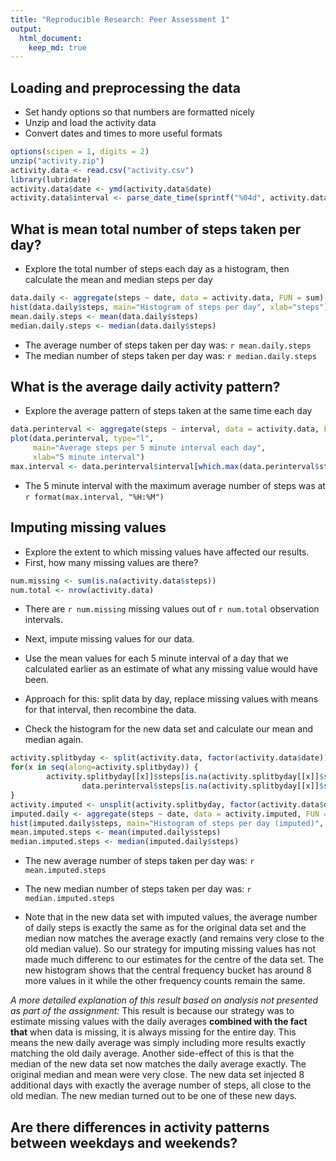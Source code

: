 ```yaml
---
title: "Reproducible Research: Peer Assessment 1"
output: 
  html_document:
    keep_md: true
---
```



## Loading and preprocessing the data
* Set handy options so that numbers are formatted nicely
* Unzip and load the activity data
* Convert dates and times to more useful formats
``` r
options(scipen = 1, digits = 2)
unzip("activity.zip")
activity.data <- read.csv("activity.csv")
library(lubridate)
activity.data$date <- ymd(activity.data$date)
activity.data$interval <- parse_date_time(sprintf("%04d", activity.data$interval), "H!M!")
```


## What is mean total number of steps taken per day?
* Explore the total number of steps each day as a histogram, then calculate the mean and median steps per day
``` r
data.daily <- aggregate(steps ~ date, data = activity.data, FUN = sum)
hist(data.daily$steps, main="Histogram of steps per day", xlab="steps")
mean.daily.steps <- mean(data.daily$steps)
median.daily.steps <- median(data.daily$steps)
```
* The average number of steps taken per day was: `r mean.daily.steps`
* The median number of steps taken per day was: `r median.daily.steps`

## What is the average daily activity pattern?
* Explore the average pattern of steps taken at the same time each day
``` r
data.perinterval <- aggregate(steps ~ interval, data = activity.data, FUN = mean)
plot(data.perinterval, type="l",
     main="Average steps per 5 minute interval each day", 
     xlab="5 minute interval")
max.interval <- data.perinterval$interval[which.max(data.perinterval$steps)]
```

* The 5 minute interval with the maximum average number of steps was at `r format(max.interval, "%H:%M")`


## Imputing missing values
* Explore the extent to which missing values have affected our results.
* First, how many missing values are there?
``` r
num.missing <- sum(is.na(activity.data$steps))
num.total <- nrow(activity.data)
```
* There are `r num.missing` missing values out of `r num.total` observation intervals.

* Next, impute missing values for our data. 
* Use the mean values for each 5 minute interval of a day that we calculated earlier as an estimate of what any missing value would have been.
* Approach for this: split data by day, replace missing values with means for that interval, then recombine the data.
* Check the histogram for the new data set and calculate our mean and median again.

``` r
activity.splitbyday <- split(activity.data, factor(activity.data$date))
for(x in seq(along=activity.splitbyday)) {
        activity.splitbyday[[x]]$steps[is.na(activity.splitbyday[[x]]$steps)] <- 
                data.perinterval$steps[is.na(activity.splitbyday[[x]]$steps)]
}
activity.imputed <- unsplit(activity.splitbyday, factor(activity.data$date))
imputed.daily <- aggregate(steps ~ date, data = activity.imputed, FUN = sum)
hist(imputed.daily$steps, main="Histogram of steps per day (imputed)", xlab="steps")
mean.imputed.steps <- mean(imputed.daily$steps)
median.imputed.steps <- median(imputed.daily$steps)
```
* The new average number of steps taken per day was: `r mean.imputed.steps`
* The new median number of steps taken per day was: `r median.imputed.steps`

* Note that in the new data set with imputed values, the average number of daily steps is exactly the same as for the original data set and the median now matches the average exactly (and remains very close to the old median value). So our strategy for imputing missing values has not made much differenc to our estimates for the centre of the data set. The new histogram shows that the central frequency bucket has around 8 more values in it while the other frequency counts remain the same. 

_A more detailed explanation of this result based on analysis not presented as part of the assignment:_ 
This result is because our strategy was to estimate missing values with the daily averages __combined with the fact that__ when data is missing, it is always missing for the entire day. This means the new daily average was simply including more results exactly matching the old daily average. 
Another side-effect of this is that the median of the new data set now matches the daily average exactly. The original median and mean were very close. The new data set injected 8 additional days with exactly the average number of steps, all close to the old median. The new median turned out to be one of these new days.

## Are there differences in activity patterns between weekdays and weekends?
